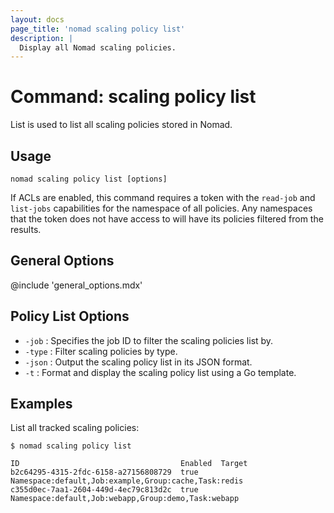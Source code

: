 ```yaml
---
layout: docs
page_title: 'nomad scaling policy list'
description: |
  Display all Nomad scaling policies.
---
```


# Command: scaling policy list

List is used to list all scaling policies stored in Nomad.

## Usage

```plaintext
nomad scaling policy list [options]
```

If ACLs are enabled, this command requires a token with the `read-job` and
`list-jobs` capabilities for the namespace of all policies. Any namespaces
that the token does not have access to will have its policies filtered from
the results.

## General Options

@include 'general_options.mdx'

## Policy List Options

- `-job` : Specifies the job ID to filter the scaling policies list by.
- `-type` : Filter scaling policies by type.
- `-json` : Output the scaling policy list in its JSON format.
- `-t` : Format and display the scaling policy list using a Go template.

## Examples

List all tracked scaling policies:

```shell-session
$ nomad scaling policy list

ID                                    Enabled  Target
b2c64295-4315-2fdc-6158-a27156808729  true     Namespace:default,Job:example,Group:cache,Task:redis
c355d0ec-7aa1-2604-449d-4ec79c813d2c  true     Namespace:default,Job:webapp,Group:demo,Task:webapp
```
